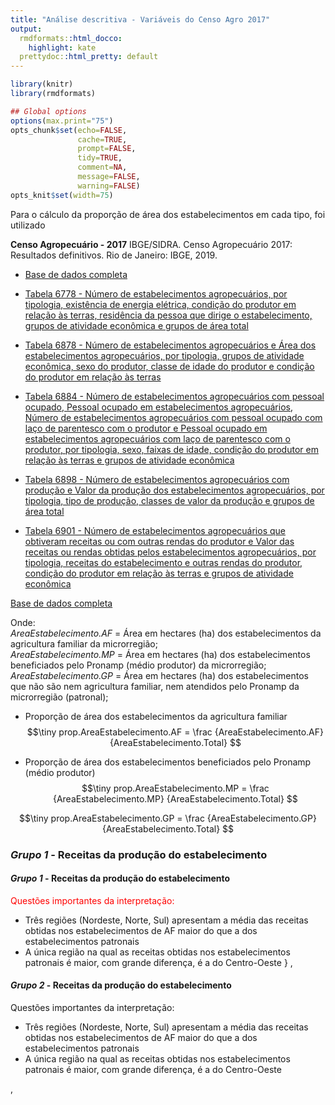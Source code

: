 ```yaml
---
title: "Análise descritiva - Variáveis do Censo Agro 2017"
output:
  rmdformats::html_docco:
    highlight: kate
  prettydoc::html_pretty: default
---
```




```r
library(knitr)
library(rmdformats)

## Global options
options(max.print="75")
opts_chunk$set(echo=FALSE,
               cache=TRUE,
               prompt=FALSE,
               tidy=TRUE,
               comment=NA,
               message=FALSE,
               warning=FALSE)
opts_knit$set(width=75)
```

Para o cálculo da proporção de área dos estabelecimentos em cada tipo, foi utilizado

**Censo Agropecuário - 2017**
IBGE/SIDRA. Censo Agropecuário 2017: Resultados definitivos. Rio de Janeiro: IBGE, 2019.

* [Base de dados completa](https://sidra.ibge.gov.br/pesquisa/censo-agropecuario/censo-agropecuario-2017)

+ [Tabela 6778 - Número de estabelecimentos agropecuários, por tipologia, existência de energia elétrica, condição do produtor em relação às terras, residência da pessoa que dirige o estabelecimento, grupos de atividade econômica e grupos de área total](https://sidra.ibge.gov.br/tabela/6778)

+ [Tabela 6878 - Número de estabelecimentos agropecuários e Área dos estabelecimentos agropecuários, por tipologia, grupos de atividade econômica, sexo do produtor, classe de idade do produtor e condição do produtor em relação às terras](https://sidra.ibge.gov.br/tabela/6878)

+ [Tabela 6884 - Número de estabelecimentos agropecuários com pessoal ocupado, Pessoal ocupado em estabelecimentos agropecuários, Número de estabelecimentos agropecuários com pessoal ocupado com laço de parentesco com o produtor e Pessoal ocupado em estabelecimentos agropecuários com laço de parentesco com o produtor, por tipologia, sexo, faixas de idade, condição do produtor em relação às terras e grupos de atividade econômica](https://sidra.ibge.gov.br/tabela/6884)

+ [Tabela 6898 - Número de estabelecimentos agropecuários com produção e Valor da produção dos estabelecimentos agropecuários, por tipologia, tipo de produção, classes de valor da produção e grupos de área total](https://sidra.ibge.gov.br/tabela/6898)

+ [Tabela 6901 - Número de estabelecimentos agropecuários que obtiveram receitas ou com outras rendas do produtor e Valor das receitas ou rendas obtidas pelos estabelecimentos agropecuários, por tipologia, receitas do estabelecimento e outras rendas do produtor, condição do produtor em relação às terras e grupos de atividade econômica](https://sidra.ibge.gov.br/tabela/6901)


[Base de dados completa](https://sidra.ibge.gov.br/pesquisa/censo-agropecuario/censo-agropecuario-2017)

Onde: <br/>
_AreaEstabelecimento.AF_ = Área em hectares (ha) dos estabelecimentos da agricultura familiar da microrregião;<br/>
_AreaEstabelecimento.MP_ = Área em hectares (ha) dos estabelecimentos beneficiados pelo Pronamp (médio produtor) da microrregião;<br/>
_AreaEstabelecimento.GP_ = Área em hectares (ha) dos estabelecimentos que não são nem agricultura familiar, nem atendidos pelo Pronamp da microrregião (patronal);<br/>

* Proporção de área dos estabelecimentos da agricultura familiar<br/>
$$\tiny
prop.AreaEstabelecimento.AF = \frac {AreaEstabelecimento.AF} {AreaEstabelecimento.Total}
$$

* Proporção de área dos estabelecimentos beneficiados pelo Pronamp (médio produtor)<br/>
$$\tiny
prop.AreaEstabelecimento.MP = \frac {AreaEstabelecimento.MP} {AreaEstabelecimento.Total}
$$

$$\tiny
prop.AreaEstabelecimento.GP = \frac {AreaEstabelecimento.GP} {AreaEstabelecimento.Total}
$$


### *Grupo 1* - Receitas da produção do estabelecimento {.tabset .tabset-fade .tabset-pills}

#### *Grupo 1* - Receitas da produção do estabelecimento {.tabset .tabset-fade .tabset-pills}
<span style="color:red">
Questões importantes da interpretação:

* Três regiões (Nordeste, Norte, Sul) apresentam a média das receitas obtidas nos estabelecimentos de AF maior do que a dos estabelecimentos patronais
* A única região na qual as receitas obtidas nos estabelecimentos patronais é maior, com grande diferença, é a do Centro-Oeste
}
</span>,


#### *Grupo 2* - Receitas da produção do estabelecimento {.tabset .tabset-fade}
Questões importantes da interpretação:

* Três regiões (Nordeste, Norte, Sul) apresentam a média das receitas obtidas nos estabelecimentos de AF maior do que a dos estabelecimentos patronais
* A única região na qual as receitas obtidas nos estabelecimentos patronais é maior, com grande diferença, é a do Centro-Oeste


\textcolor{red}{Questões importantes da interpretação}</span>,